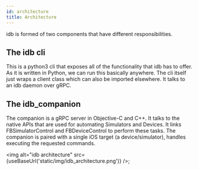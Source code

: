 ```yaml
---
id: architecture
title: Architecture
---
```



idb is formed of two components that have different responsibilities.

## The idb cli

This is a python3 cli that exposes all of the functionality that idb has to offer. As it is written in Python, we can run this basically anywhere.
The cli itself just wraps a client class which can also be imported elsewhere. It talks to an idb daemon over gRPC.

## The idb_companion

The companion is a gRPC server in Objective-C and C++. It talks to the native APIs that are used for automating Simulators and Devices. It links FBSimulatorControl and FBDeviceControl to perform these tasks.
The companion is paired with a single iOS target (a device/simulator), handles executing the requested commands.

<img alt="idb architecture" src={useBaseUrl('static/img/idb_architecture.png')} />;
